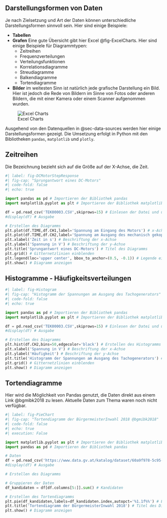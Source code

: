 ## Darstellungsformen von Daten
Je nach Zielsetzung und Art der Daten können unterschiedliche Darstellungsformen sinnvoll sein. Hier sind einige Beispiele:  

- **Tabellen**  
- **Grafen** Eine gute Übersicht gibt hier Excel @fig-ExcelCharts. Hier sind einige Beispiele für Diagrammtypen:  
    + Zeitreihen  
    + Frequenzverteilungen  
    + Verteilungsfunktionen  
    + Korrelationsdiagramme  
    + Streudiagramme  
    + Balkendiagramme  
    + Tortendiagramme  
- **Bilder** im weitesten Sinn ist natürlich jede grafische Darstellung ein Bild. Hier ist jedoch die Rede von Bildern im Sinne von Fotos oder anderen Bildern, die mit einer Kamera oder einem Scanner aufgenommen wurden.  

![Excel Charts](ExcelChartsShot.png){#fig-ExcelCharts}

Ausgehend von den Datenquellen in @sec-data-sources werden hier einige Darstellungsformen gezeigt. Die Umsetzung erfolgt in Python mit den Bibliotheken `pandas`, `matplotlib` und `plotly`.

## Zeitreihen
Die Bezeichnung bezieht sich auf die Größe auf der X-Achse, die Zeit.

```python
#| label: fig-DCMotorStepResponse
#| fig-cap: "Sprungantwort eines DC-Motors"
#| code-fold: false
#| echo: true

import pandas as pd # Importieren der Bibliothek pandas
import matplotlib.pyplot as plt # Importieren der Bibliothek matplotlib

df = pd.read_csv('TEK00003.CSV',skiprows=15) # Einlesen der Datei und überspringen der ersten 15 Zeilen
#display(df) # Ausgabe

# Erstellen des Diagramms
plt.plot(df.TIME,df.CH1,label='Spannung am Eingang des Motors') # x-Achse: Zeit, y-Achse: Kanal 1
plt.plot(df.TIME,df.CH2,label='Spannung am Ausgang des mechanisch gekoppelten Tachogenerators') # x-Achse: Zeit, y-Achse: Kanal 2
plt.xlabel('Zeit in s') # Beschriftung der x-Achse
plt.ylabel('Spannung in V') # Beschriftung der y-Achse
plt.title('Sprungantwort eines DC-Motors') # Titel des Diagramms
plt.grid() # Gitternetzlinien einblenden
plt.legend(loc='upper center', bbox_to_anchor=(0.5, -0.1)) # Legende einblenden und Position anpassen
plt.show() # Diagramm anzeigen

```

## Histogramme - Häufigkeitsverteilungen
```python
#| label: fig-Histogram
#| fig-cap: "Histogramm der Spannungen am Ausgang des Tachogenerators"
#| code-fold: false
#| echo: true

import pandas as pd # Importieren der Bibliothek pandas
import matplotlib.pyplot as plt # Importieren der Bibliothek matplotlib

df = pd.read_csv('TEK00003.CSV',skiprows=15) # Einlesen der Datei und überspringen der ersten 15 Zeilen
#display(df) # Ausgabe

# Erstellen des Diagramms
plt.hist(df.CH2,bins=50,edgecolor='black') # Erstellen des Histogramms
plt.xlabel('Spannung in V') # Beschriftung der x-Achse
plt.ylabel('Häufigkeit') # Beschriftung der y-Achse
plt.title('Histogramm der Spannungen am Ausgang des Tachogenerators') # Titel des Diagramms
plt.grid() # Gitternetzlinien einblenden
plt.show() # Diagramm anzeigen
```

## Tortendiagramme
Hier wird die Möglichkeit von Pandas genutzt, die Daten direkt aus einem Link @bgmibk2018 zu lesen. Aktuelle Daten zum Thema waren noch nicht verfügbar.
```python
#| label: fig-PieChart
#| fig-cap: "Tortendiagramm der BürgermeisterInwahl 2018 @bgmibk2018"
#| code-fold: false
#| echo: true
#| execution: False

import matplotlib.pyplot as plt # Importieren der Bibliothek matplotlib
import pandas as pd # Importieren der Bibliothek pandas

# Daten
df = pd.read_csv('https://www.data.gv.at/katalog/dataset/60a9f978-5c95-4b83-adbf-b9e3e15cdb34/resource/a687191a-0b39-4f51-94e5-6aeffcdafaec/download/stimmenprotokoll-burgermeisterwahl-2018.csv',sep=';')
#display(df) # Ausgabe

# Erstellen des Diagramms

# Gruppieren der Daten
df_kandidaten = df[df.columns[5:]].sum() # Kandidaten

# Erstellen des Tortendiagramms
plt.pie(df_kandidaten,labels=df_kandidaten.index,autopct='%1.1f%%') # Erstellen des Tortendiagramms
plt.title('Tortendiagramm der BürgermeisterInwahl 2018') # Titel des Diagramms
plt.show() # Diagramm anzeigen

```